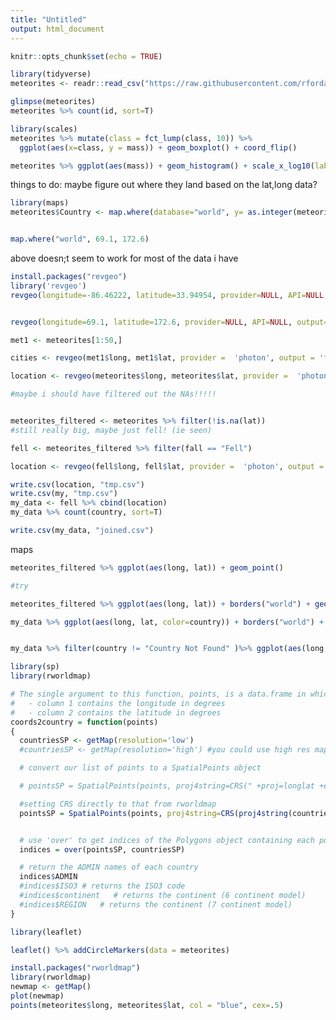 ```yaml
---
title: "Untitled"
output: html_document
---
```


```r
knitr::opts_chunk$set(echo = TRUE)
```

```r
library(tidyverse)
meteorites <- readr::read_csv("https://raw.githubusercontent.com/rfordatascience/tidytuesday/master/data/2019/2019-06-11/meteorites.csv")

glimpse(meteorites)
meteorites %>% count(id, sort=T)
```


```r
library(scales)
meteorites %>% mutate(class = fct_lump(class, 10)) %>% 
  ggplot(aes(x=class, y = mass)) + geom_boxplot() + coord_flip()

meteorites %>% ggplot(aes(mass)) + geom_histogram() + scale_x_log10(labels = comma)

```

things to do:
maybe figure out where they land based on the lat,long data?


```r
library(maps)
meteorites$Country <- map.where(database="world", y= as.integer(meteorites$long), x= as.integer( meteorites$lat))


map.where("world", 69.1, 172.6)

```
above doesn;t seem to work for most of the data i have

```r
install.packages("revgeo")
library('revgeo')
revgeo(longitude=-86.46222, latitude=33.94954, provider=NULL, API=NULL, output='hash', item='country')


revgeo(longitude=69.1, latitude=172.6, provider=NULL, API=NULL, output='hash', item='country')

met1 <- meteorites[1:50,]

cities <- revgeo(met1$long, met1$lat, provider =  'photon', output = 'frame')

location <- revgeo(meteorites$long, meteorites$lat, provider =  'photon', output = 'frame')

#maybe i should have filtered out the NAs!!!!!


meteorites_filtered <- meteorites %>% filter(!is.na(lat))
#still really big, maybe just fell! (ie seen)

fell <- meteorites_filtered %>% filter(fall == "Fell")

location <- revgeo(fell$long, fell$lat, provider =  'photon', output = 'frame')

write.csv(location, "tmp.csv")
write.csv(my, "tmp.csv")
my_data <- fell %>% cbind(location)
my_data %>% count(country, sort=T)

write.csv(my_data, "joined.csv")
```


maps

```r
meteorites_filtered %>% ggplot(aes(long, lat)) + geom_point()

#try

meteorites_filtered %>% ggplot(aes(long, lat)) + borders("world") + geom_point()

my_data %>% ggplot(aes(long, lat, color=country)) + borders("world") + geom_point() + theme(legend.position = "none")


my_data %>% filter(country != "Country Not Found" )%>% ggplot(aes(long, lat, color=country)) + borders("world") + geom_point() + theme(legend.position = "none")
```






```r
library(sp)
library(rworldmap)

# The single argument to this function, points, is a data.frame in which:
#   - column 1 contains the longitude in degrees
#   - column 2 contains the latitude in degrees
coords2country = function(points)
{  
  countriesSP <- getMap(resolution='low')
  #countriesSP <- getMap(resolution='high') #you could use high res map from rworldxtra if you were concerned about detail

  # convert our list of points to a SpatialPoints object

  # pointsSP = SpatialPoints(points, proj4string=CRS(" +proj=longlat +ellps=WGS84 +datum=WGS84 +no_defs +towgs84=0,0,0"))

  #setting CRS directly to that from rworldmap
  pointsSP = SpatialPoints(points, proj4string=CRS(proj4string(countriesSP)))  


  # use 'over' to get indices of the Polygons object containing each point 
  indices = over(pointsSP, countriesSP)

  # return the ADMIN names of each country
  indices$ADMIN  
  #indices$ISO3 # returns the ISO3 code 
  #indices$continent   # returns the continent (6 continent model)
  #indices$REGION   # returns the continent (7 continent model)
}
```



```r
library(leaflet)

leaflet() %>% addCircleMarkers(data = meteorites)

install.packages("rworldmap")
library(rworldmap)
newmap <- getMap()
plot(newmap)
points(meteorites$long, meteorites$lat, col = "blue", cex=.5)
```




